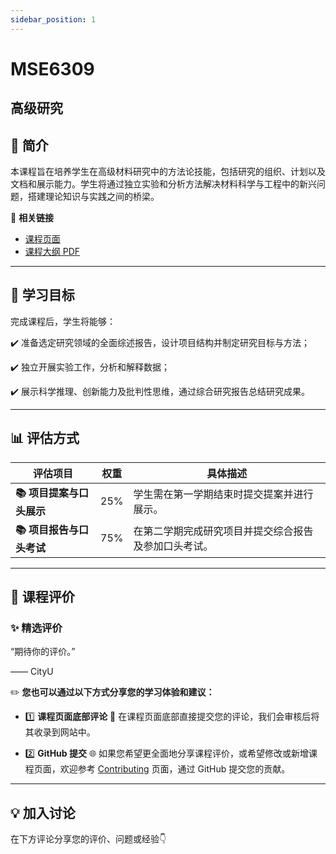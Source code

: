 ```yaml
---
sidebar_position: 1
---
```


# MSE6309
## 高级研究

## **📘 简介**
本课程旨在培养学生在高级材料研究中的方法论技能，包括研究的组织、计划以及文档和展示能力。学生将通过独立实验和分析方法解决材料科学与工程中的新兴问题，搭建理论知识与实践之间的桥梁。

🔗 **相关链接**
- [课程页面](https://www.cityu.edu.hk/catalogue/pg/202526/course/MSE6309.htm)
- [课程大纲 PDF](https://www.cityu.edu.hk/catalogue/pg/202526/course/MSE6309.pdf)

---

## **🎯 学习目标**

完成课程后，学生将能够：

✔️ 准备选定研究领域的全面综述报告，设计项目结构并制定研究目标与方法；

✔️ 独立开展实验工作，分析和解释数据；

✔️ 展示科学推理、创新能力及批判性思维，通过综合研究报告总结研究成果。

---

## **📊 评估方式**

| **评估项目**               | **权重** | **具体描述**                                                                                       |
|---------------------------|---------|---------------------------------------------------------------------------------------------------|
| **📚 项目提案与口头展示**  | 25%     | 学生需在第一学期结束时提交提案并进行展示。                                                        |
| **📚 项目报告与口头考试**  | 75%     | 在第二学期完成研究项目并提交综合报告及参加口头考试。                                               |

---

## **💬 课程评价**

### ✨ **精选评价**
<div className={commentStyles.commentBox}>
    <p className={commentStyles.commentText}>
        “期待你的评价。”
    </p>
    <p className={commentStyles.commentAuthor}>—— CityU</p>
</div>

✏️ **您也可以通过以下方式分享您的学习体验和建议：**

- 1️⃣ **课程页面底部评论**
💬 在课程页面底部直接提交您的评论，我们会审核后将其收录到网站中。

- 2️⃣ **GitHub 提交**
🌐 如果您希望更全面地分享课程评价，或希望修改或新增课程页面，欢迎参考 [Contributing](/contributing) 页面，通过 GitHub 提交您的贡献。

---

## **💡 加入讨论**

在下方评论分享您的评价、问题或经验👇
<Utterances />